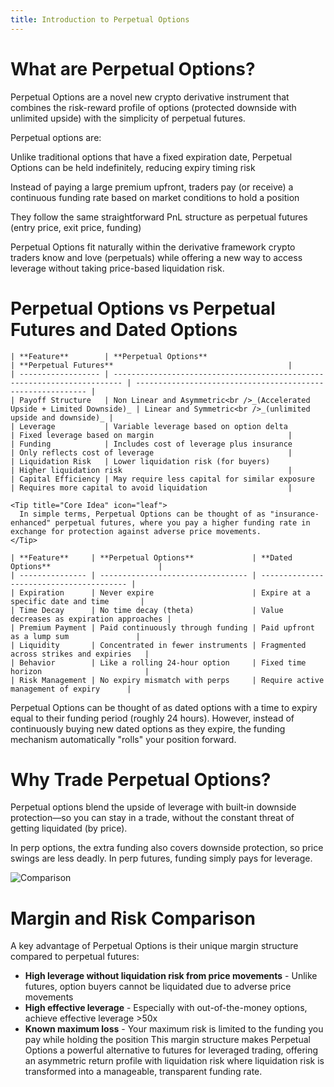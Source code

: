 ```yaml
---
title: Introduction to Perpetual Options
---
```


# What are Perpetual Options?

Perpetual Options are a novel new crypto derivative instrument that combines the risk-reward profile of options (protected downside with unlimited upside) with the simplicity of perpetual futures.

Perpetual options are:

<CardGroup cols={3}>
  <Card title="Options that never expire" icon="fa-solid fa-infinity">
    <p class="text-sm">Unlike traditional options that have a fixed expiration date, Perpetual Options can be held indefinitely, reducing expiry timing risk</p>
  </Card>
  <Card title="Continuously funded instruments" icon="fa-solid fa-money-bill-transfer">
    <p class="text-sm">Instead of paying a large premium upfront, traders pay (or receive) a continuous funding rate based on market conditions to hold a position</p>
  </Card>
  <Card title="Simplified derivatives" icon="fa-solid fa-chart-simple">
    <p class="text-sm">They follow the same straightforward PnL structure as perpetual futures (entry price, exit price, funding)</p>
  </Card>
</CardGroup>

<Tip title="Core Idea" icon="leaf">
  Perpetual Options fit naturally within the derivative framework crypto traders
  know and love (perpetuals) while offering a new way to access leverage without
  taking price-based liquidation risk.
</Tip>

# Perpetual Options vs Perpetual Futures and Dated Options

<Tabs>
  <Tab title="vs Perpetual Futures">

    | **Feature**        | **Perpetual Options**                                                    | **Perpetual Futures**                                       |
    | ------------------ | ------------------------------------------------------------------------ | ----------------------------------------------------------- |
    | Payoff Structure   | Non Linear and Asymmetric<br />_(Accelerated Upside + Limited Downside)_ | Linear and Symmetric<br />_(unlimited upside and downside)_ |
    | Leverage           | Variable leverage based on option delta                                  | Fixed leverage based on margin                              |
    | Funding            | Includes cost of leverage plus insurance                                 | Only reflects cost of leverage                              |
    | Liquidation Risk   | Lower liquidation risk (for buyers)                                      | Higher liquidation risk                                     |
    | Capital Efficiency | May require less capital for similar exposure                            | Requires more capital to avoid liquidation                  |

    <Tip title="Core Idea" icon="leaf">
      In simple terms, Perpetual Options can be thought of as "insurance-enhanced" perpetual futures, where you pay a higher funding rate in exchange for protection against adverse price movements.
    </Tip>  
  
  </Tab>

  <Tab title="vs Dated Options">
    
    | **Feature**     | **Perpetual Options**             | **Dated Options**                        |
    | --------------- | --------------------------------- | ---------------------------------------- |
    | Expiration      | Never expire                      | Expire at a specific date and time       |
    | Time Decay      | No time decay (theta)             | Value decreases as expiration approaches |
    | Premium Payment | Paid continuously through funding | Paid upfront as a lump sum               |
    | Liquidity       | Concentrated in fewer instruments | Fragmented across strikes and expiries   |
    | Behavior        | Like a rolling 24-hour option     | Fixed time horizon                       |
    | Risk Management | No expiry mismatch with perps     | Require active management of expiry      |

  <Tip title="Core Idea" icon="leaf">
    Perpetual Options can be thought of as dated options with a time to expiry equal to their funding period (roughly 24 hours). However, instead of continuously buying new dated options as they expire, the funding mechanism automatically "rolls" your position forward.
  </Tip>
  </Tab>
</Tabs>

# Why Trade Perpetual Options?

Perpetual options blend the upside of leverage with built‑in downside protection—so you can stay in a trade, without the constant threat of getting liquidated (by price).

In perp options, the extra funding also covers downside protection, so price swings are less deadly. In perp futures, funding simply pays for leverage.

<Frame caption="Perpetual Futures vs Perpetual Options" background="subtle">
  <img src="../../assets/Futures_vs_Options.jpg" alt="Comparison"/>
</Frame>

# Margin and Risk Comparison

A key advantage of Perpetual Options is their unique margin structure compared to perpetual futures:

- **High leverage without liquidation risk from price movements** - Unlike futures, option buyers cannot be liquidated due to adverse price movements
- **High effective leverage** - Especially with out-of-the-money options, achieve effective leverage >50x
- **Known maximum loss** - Your maximum risk is limited to the funding you pay while holding the position
  This margin structure makes Perpetual Options a powerful alternative to futures for leveraged trading, offering an asymmetric return profile with liquidation risk where liquidation risk is transformed into a manageable, transparent funding rate.

